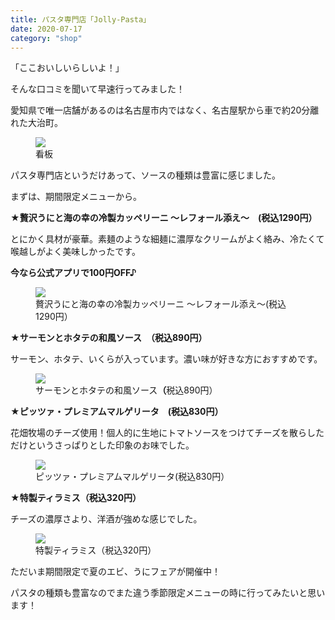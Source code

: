 ```yaml
---
title: パスタ専門店「Jolly-Pasta」
date: 2020-07-17
category: "shop"
---
```


「ここおいしいらしいよ！」

そんな口コミを聞いて早速行ってみました！

愛知県で唯一店舗があるのは名古屋市内ではなく、名古屋駅から車で約20分離れた大治町。

<figure><img src={require("./IMG_1880.jpg")} /><figcaption>看板</figcaption></figure>

パスタ専門店というだけあって、ソースの種類は豊富に感じました。

まずは、期間限定メニューから。<br/>

<strong>★贅沢うにと海の幸の冷製カッペリーニ 〜レフォール添え〜　(税込1290円）</strong>

とにかく具材が豪華。素麺のような細麺に濃厚なクリームがよく絡み、冷たくて喉越しがよく美味しかったです。

<strong>今なら公式アプリで100円OFF♪</strong>

<figure><img src={require("./IMG_1877.jpg")} /><figcaption>贅沢うにと海の幸の冷製カッペリーニ 〜レフォール添え〜(税込1290円）</figcaption></figure>

<strong>★サーモンとホタテの和風ソース　（税込890円）</strong>

サーモン、ホタテ、いくらが入っています。濃い味が好きな方におすすめです。

<figure><img src={require("./IMG_1878.jpg")} /><figcaption>サーモンとホタテの和風ソース<strong>（</strong>税込890円）</figcaption></figure>

<strong>★ピッツァ・プレミアムマルゲリータ　(税込830円）</strong>

花畑牧場のチーズ使用！個人的に生地にトマトソースをつけてチーズを散らしただけというさっぱりとした印象のお味でした。

<figure><img src={require("./IMG_1882.jpg")} /><figcaption>ピッツァ・プレミアムマルゲリータ(税込830円）</figcaption></figure>

★<strong>特製ティラミス（税込320円）<br/></strong>

チーズの濃厚さより、洋酒が強めな感じでした。

<figure><img src={require("./IMG_1879.jpg")} /><figcaption>特製ティラミス（税込320円）</figcaption></figure>

ただいま期間限定で夏のエビ、うにフェアが開催中！<br/>

パスタの種類も豊富なのでまた違う季節限定メニューの時に行ってみたいと思います！





